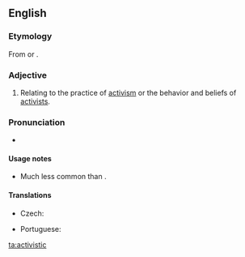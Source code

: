 ==English==

===Etymology===
From {{affix|en|activist|-ic}} or {{affix|en|active|-istic}}.

===Adjective===
{{en-adj}}

# Relating to the practice of [[activism]] or the behavior and beliefs of [[activists]].
===Pronunciation===
* {{a|US}} {{IPA|/æk.tɪˈvɪst.ɪk/|lang=en}}
====Usage notes====
* Much less common than {{m|en|activist|pos=adjective}}.

====Translations====
{{trans-see|activist|[[activist#Adjective|activist]]}}
{{trans-top|relating to the practice of activism or the behavior and beliefs of activists}}
* Czech: {{t|cs|aktivistický|m}}
{{trans-mid}}
* Portuguese: {{t+|pt|ativista}}
{{trans-bottom}}

[[ta:activistic]]
